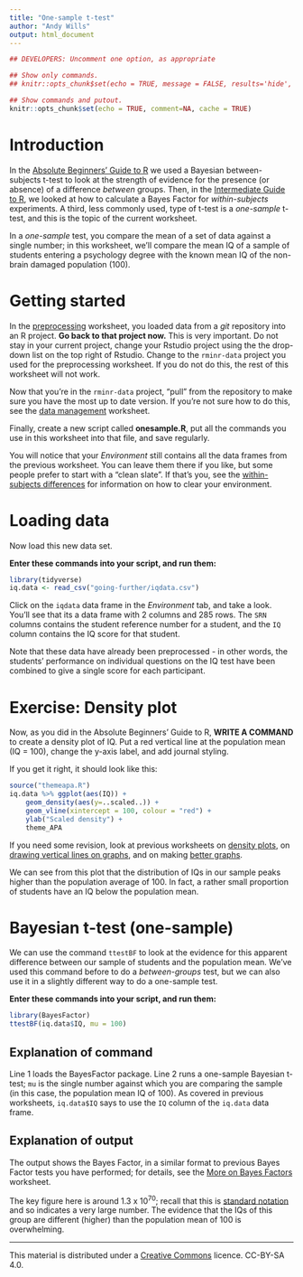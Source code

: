 ```yaml
---
title: "One-sample t-test"
author: "Andy Wills"
output: html_document
---
```


```r
## DEVELOPERS: Uncomment one option, as appropriate

## Show only commands.
## knitr::opts_chunk$set(echo = TRUE, message = FALSE, results='hide', fig.keep = 'none', comment=NA)

## Show commands and putout.
knitr::opts_chunk$set(echo = TRUE, comment=NA, cache = TRUE)
```

# Introduction

In the [Absolute Beginners' Guide to R](evidence.html#bf) we used a Bayesian between-subjects t-test to look at the strength of evidence for the presence (or absence) of a difference _between_ groups. Then, in the [Intermediate Guide to R](anova1.html#anovaWS), we looked at how to calculate a Bayes Factor for _within-subjects_ experiments. A third, less commonly used, type of t-test is a _one-sample_ t-test, and this is the topic of the current worksheet.

In a _one-sample_ test, you compare the mean of a set of data against a single number; in this worksheet, we'll compare the mean IQ of a sample of students entering a psychology degree with the known mean IQ of the non-brain damaged population (100). 

# Getting started 

In the [preprocessing](preproc.html) worksheet, you loaded data from a _git_ repository into an R project. **Go back to that project now.** This is very important. Do not stay in your current project, change your Rstudio project using the the drop-down list on the top right of Rstudio. Change to the  `rminr-data` project you used for the preprocessing worksheet. If you do not do this, the rest of this worksheet will not work.

Now that you're in the `rminr-data` project, "pull" from the repository to make sure you have the most up to date version. If you're not sure how to do this, see the [data management](data-github.html) worksheet.

Finally, create a new script called **onesample.R**, put all the commands you use in this worksheet into that file, and save regularly. 

You will notice that your _Environment_ still contains all the data frames from the previous worksheet. You can leave them there if you like, but some people prefer to start with a "clean slate". If that's you, see the [within-subjects differences](anova1.html#clear) for information on how to clear your environment.

# Loading data

Now load this new data set.

**Enter these commands into your script, and run them:**

```r
library(tidyverse)
iq.data <- read_csv("going-further/iqdata.csv")
```

Click on the `iqdata` data frame in the _Environment_ tab, and take a look. You'll see that its a data frame with 2 columns and 285 rows. The `SRN` columns contains the student reference number for a student, and the `IQ` column contains the IQ score for that student.

Note that these data have already been preprocessed - in other words, the students' performance on individual questions on the IQ test have been combined to give a single score for each participant. 

<a name="ex"></a>

# Exercise: Density plot

Now, as you did in the Absolute Beginners' Guide to R, **WRITE A COMMAND** to create a density plot of IQ. Put a red vertical line at the population mean (IQ = 100), change the y-axis label, and add journal styling.

If you get it right, it should look like this:

```r
source("themeapa.R")
iq.data %>% ggplot(aes(IQ)) +
    geom_density(aes(y=..scaled..)) +
    geom_vline(xintercept = 100, colour = "red") +
    ylab("Scaled density") +
    theme_APA
```

If you need some revision, look at previous worksheets on [density plots](group-differences.html#density), on [drawing vertical lines on graphs](risk-rat.html), and on making [better graphs](better-graphs.html#style).

We can see from this plot that the distribution of IQs in our sample peaks higher than the population average of 100. In fact, a rather small proportion of students have an IQ below the population mean. 

<a name="anovaWS"></a>

# Bayesian t-test (one-sample)

We can use the command `ttestBF` to look at the evidence for this apparent difference between our sample of students and the population mean. We've used this command before to do a _between-groups_ test, but we can also use it in a slightly different way to do a one-sample test.

**Enter these commands into your script, and run them:**

```r
library(BayesFactor)
ttestBF(iq.data$IQ, mu = 100)
```

## Explanation of command

Line 1 loads the BayesFactor package. Line 2 runs a one-sample Bayesian t-test; `mu` is the single number against which you are comparing the sample (in this case, the population mean IQ of 100). As covered in previous worksheets, `iq.data$IQ` says to use the `IQ` column of the `iq.data` data frame.

## Explanation of output

The output shows the Bayes Factor, in a similar format to previous Bayes Factor tests you have performed; for details, see the [More on Bayes Factors](more-on-bf.html) worksheet. 

The key figure here is around 1.3 x 10<sup>70</sup>; recall that this is [standard notation](https://www.bbc.com/education/guides/zxsv97h/revision) and so indicates a very large number. The evidence that the IQs of this group are different (higher) than the population mean of 100 is overwhelming.

___

This material is distributed under a [Creative Commons](https://creativecommons.org/) licence. CC-BY-SA 4.0. 


